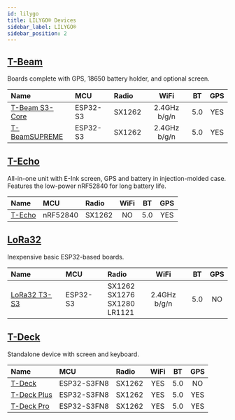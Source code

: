```yaml
---
id: lilygo
title: LILYGO® Devices
sidebar_label: LILYGO®
sidebar_position: 2
---
```


## [T-Beam](./tbeam/)

Boards complete with GPS, 18650 battery holder, and optional screen.

| Name                                     | MCU      | Radio  |     WiFi     | BT  | GPS |
| :--------------------------------------- | :------- | :----- | :----------: | :-: | :-: |
| [T-Beam S3-Core](./tbeam/?t-beam=s3core) | ESP32-S3 | SX1262 | 2.4GHz b/g/n | 5.0 | YES |
| [T-BeamSUPREME](./tbeam/?t-beam=supreme) | ESP32-S3 | SX1262 | 2.4GHz b/g/n | 5.0 | YES |

## [T-Echo](./techo/)

All-in-one unit with E-Ink screen, GPS and battery in injection-molded case. Features the low-power nRF52840 for long battery life.

| Name               | MCU      | Radio  | WiFi | BT  | GPS |
| :----------------- | :------- | :----- | :--: | :-: | :-: |
| [T-Echo](./techo/) | nRF52840 | SX1262 |  NO  | 5.0 | YES |

## [LoRa32](./lora/)

Inexpensive basic ESP32-based boards.

| Name                                 | MCU      | Radio                                   |     WiFi     | BT  | GPS |
| :----------------------------------- | :------- | :-------------------------------------- | :----------: | :-: | :-: |
| [LoRa32 T3-S3](./lora/?t-lora=S3-v1) | ESP32-S3 | SX1262<br/>SX1276<br/>SX1280<br/>LR1121 | 2.4GHz b/g/n | 5.0 | NO  |

## [T-Deck](./tdeck/)

Standalone device with screen and keyboard.

| Name                                     | MCU         | Radio  | WiFi | BT  | GPS |
| :--------------------------------------- | :---------- | :----- | :--: | :-: | :-: |
| [T-Deck](./tdeck/?t-deck=t-deck)         | ESP32-S3FN8 | SX1262 | YES  | 5.0 | NO  |
| [T-Deck Plus](./tdeck/?t-deck=t-deck)    | ESP32-S3FN8 | SX1262 | YES  | 5.0 | YES |
| [T-Deck Pro](./tdeck/?t-deck=t-deck-pro) | ESP32-S3FN8 | SX1262 | YES  | 5.0 | YES |
